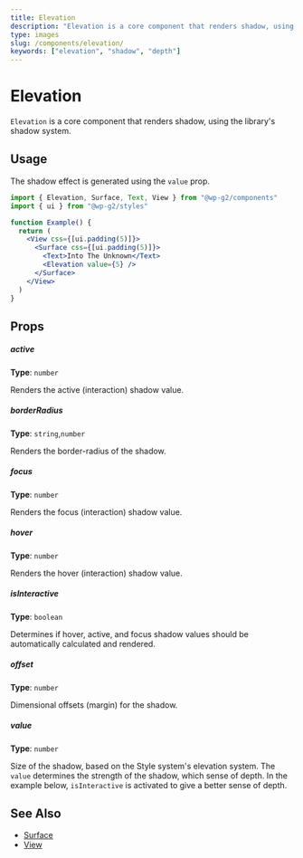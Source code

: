 ```yaml
---
title: Elevation
description: "Elevation is a core component that renders shadow, using the library's shadow system.."
type: images
slug: /components/elevation/
keywords: ["elevation", "shadow", "depth"]
---
```


# Elevation

`Elevation` is a core component that renders shadow, using the library's shadow system.

<!-- props -->
<!-- Automatically Generated -->

## Usage

The shadow effect is generated using the `value` prop.

```jsx live
import { Elevation, Surface, Text, View } from "@wp-g2/components"
import { ui } from "@wp-g2/styles"

function Example() {
  return (
    <View css={[ui.padding(5)]}>
      <Surface css={[ui.padding(5)]}>
        <Text>Into The Unknown</Text>
        <Elevation value={5} />
      </Surface>
    </View>
  )
}
```

## Props

##### active

**Type**: `number`

Renders the active (interaction) shadow value.

##### borderRadius

**Type**: `string`,`number`

Renders the border-radius of the shadow.

##### focus

**Type**: `number`

Renders the focus (interaction) shadow value.

##### hover

**Type**: `number`

Renders the hover (interaction) shadow value.

##### isInteractive

**Type**: `boolean`

Determines if hover, active, and focus shadow values should be automatically calculated and rendered.

##### offset

**Type**: `number`

Dimensional offsets (margin) for the shadow.

##### value

**Type**: `number`

Size of the shadow, based on the Style system's elevation system. The `value` determines the strength of the shadow, which sense of depth.
In the example below, `isInteractive` is activated to give a better sense of depth.

<!-- /Automatically Generated -->
<!-- /props -->

## See Also

- [Surface](/components/surface/)
- [View](/components/view/)
